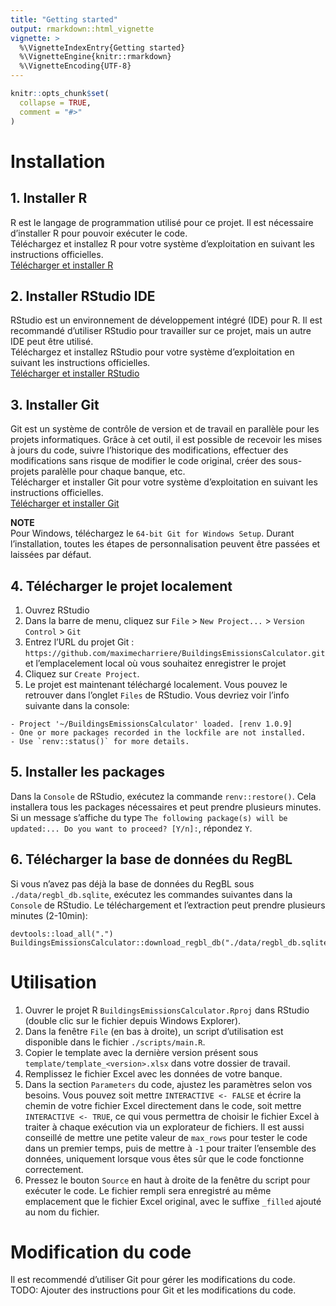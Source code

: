 ```yaml
---
title: "Getting started"
output: rmarkdown::html_vignette
vignette: >
  %\VignetteIndexEntry{Getting started}
  %\VignetteEngine{knitr::rmarkdown}
  %\VignetteEncoding{UTF-8}
---
```


```r
knitr::opts_chunk$set(
  collapse = TRUE,
  comment = "#>"
)
```

# Installation

## 1. Installer R
R est le langage de programmation utilisé pour ce projet. Il est nécessaire d'installer R pour pouvoir exécuter le code.  
Téléchargez et installez R pour votre système d'exploitation en suivant les instructions officielles.  
[Télécharger et installer R](https://cran.rstudio.com/)

## 2. Installer RStudio IDE
RStudio est un environnement de développement intégré (IDE) pour R. Il est recommandé d'utiliser RStudio pour travailler sur ce projet, mais un autre IDE peut être utilisé.  
Téléchargez et installez RStudio pour votre système d'exploitation en suivant les instructions officielles.  
[Télécharger et installer RStudio](https://posit.co/download/rstudio-desktop/)

## 3. Installer Git 
Git est un système de contrôle de version et de travail en parallèle pour les projets informatiques. Grâce à cet outil, il est possible de recevoir les mises à jours du code, suivre l'historique des modifications, effectuer des modifications sans risque de modifier le code original, créer des sous-projets paralèlle pour chaque banque, etc.  
Télécharger et installer Git pour votre système d'exploitation en suivant les instructions officielles.  
[Télécharger et installer Git](https://git-scm.com/downloads)  

::: {.alert .alert-primary}
**NOTE**  
Pour Windows, téléchargez le `64-bit Git for Windows Setup`. Durant l'installation, toutes les étapes de personnalisation peuvent être passées et laissées par défaut.
::: 

## 4. Télécharger le projet localement
1. Ouvrez RStudio
2. Dans la barre de menu, cliquez sur `File` > `New Project...` > `Version Control` > `Git`
3. Entrez l'URL du projet Git : `https://github.com/maximecharriere/BuildingsEmissionsCalculator.git` et l'emplacelement local où vous souhaitez enregistrer le projet
4. Cliquez sur `Create Project`. <!-- Afin de garantir la sécurité du projet, il vous sera demandé de vous connecter à GitHub. Choisisez l'option `Sign in with your browser`, et connectez vous. Si vous n'avez pas de compte, créez-en un, et demandez à un auteur du projet de vous ajouter en tant que collaborateur. -->
5. Le projet est maintenant téléchargé localement. Vous pouvez le retrouver dans l'onglet `Files` de RStudio. Vous devriez voir l'info suivante dans la console:  
  ```
  - Project '~/BuildingsEmissionsCalculator' loaded. [renv 1.0.9]
  - One or more packages recorded in the lockfile are not installed.
  - Use `renv::status()` for more details.
  ```

## 5. Installer les packages
Dans la `Console` de RStudio, exécutez la commande `renv::restore()`. Cela installera tous les packages nécessaires et peut prendre plusieurs minutes.  
Si un message s'affiche du type `The following package(s) will be updated:... Do you want to proceed? [Y/n]:`, répondez `Y`.

## 6. Télécharger la base de données du RegBL
Si vous n'avez pas déjà la base de données du RegBL sous `./data/regbl_db.sqlite`, exécutez les commandes suivantes dans la `Console` de RStudio. Le téléchargement et l'extraction peut prendre plusieurs minutes (2-10min):   
```
devtools::load_all(".")
BuildingsEmissionsCalculator::download_regbl_db("./data/regbl_db.sqlite")
```

# Utilisation

1. Ouvrer le projet R `BuildingsEmissionsCalculator.Rproj` dans RStudio (double clic sur le fichier depuis Windows Explorer).
2. Dans la fenêtre `File` (en bas à droite), un script d'utilisation est disponible dans le fichier `./scripts/main.R`.
3. Copier le template avec la dernière version présent sous `template/template_<version>.xlsx` dans votre dossier de travail.
4. Remplissez le fichier Excel avec les données de votre banque.
5. Dans la section `Parameters` du code, ajustez les paramètres selon vos besoins. Vous pouvez soit mettre `INTERACTIVE <- FALSE` et écrire la chemin de votre fichier Excel directement dans le code, soit mettre `INTERACTIVE <- TRUE`, ce qui vous permettra de choisir le fichier Excel à traiter à chaque exécution via un explorateur de fichiers. Il est aussi conseillé de mettre une petite valeur de `max_rows` pour tester le code dans un premier temps, puis de mettre à `-1` pour traiter l'ensemble des données, uniquement lorsque vous êtes sûr que le code fonctionne correctement.
6. Pressez le bouton `Source` en haut à droite de la fenêtre du script pour exécuter le code. Le fichier rempli sera enregistré au même emplacement que le fichier Excel original, avec le suffixe `_filled` ajouté au nom du fichier.

# Modification du code
Il est recommendé d'utiliser Git pour gérer les modifications du code.  
TODO: Ajouter des instructions pour Git et les modifications du code.
